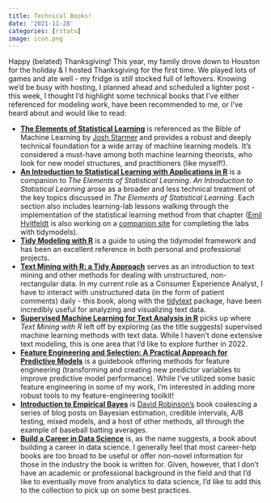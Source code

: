 ```yaml
---
title: Technical Books!
date: '2021-11-28'
categories: [rstats]
image: icon.png
---
```


Happy (belated) Thanksgiving! This year, my family drove down to Houston for the holiday & I hosted Thanksgiving for the first time. We played lots of games and ate well - my fridge is *still* stocked full of leftovers. Knowing we'd be busy with hosting, I planned ahead and scheduled a lighter post - this week, I thought I'd highlight some technical books that I've either referenced for modeling work, have been recommended to me, or I've heard about and would like to read:

* **[The Elements of Statistical Learning](https://web.stanford.edu/~hastie/ElemStatLearn/printings/ESLII_print12_toc.pdf)** is referenced as the Bible of Machine Learning by [Josh Starmer](https://www.youtube.com/channel/UCtYLUTtgS3k1Fg4y5tAhLbw) and provides a robust and deeply technical foundation for a wide array of machine learning models. It's considered a must-have among both machine learning theorists, who look for new model structures, and practitioners (like myself!). 
* **[An Introduction to Statistical Learning with Applications in R](https://web.stanford.edu/~hastie/ISLR2/ISLRv2_website.pdf)** is a companion to *The Elements of Statistical Learning*. *An Introduction to Statistical Learning* arose as a broader and less technical treatment of the key topics discussed in *The Elements of Statistical Learning*. Each section also includes learning-lab lessons walking through the implementation of the statistical learning method from that chapter ([Emil Hvitfeldt](https://www.emilhvitfeldt.com/) is also working on a [companion site](https://emilhvitfeldt.github.io/ISLR-tidymodels-labs/) for completing the labs with tidymodels).
* **[Tidy Modeling with R](https://www.tmwr.org/index.html)** is a guide to using the tidymodel framework and has been an excellent reference in both personal and professional projects.
* **[Text Mining with R: a Tidy Approach](https://www.tidytextmining.com/)** serves as an introduction to text mining and other methods for dealing with unstructured, non-rectangular data. In my current role as a Consumer Experience Analyst, I have to interact with unstructured data (in the form of patient comments) daily - this book, along with the [tidytext](https://juliasilge.github.io/tidytext/) package, have been incredibly useful for analyzing and visualizing text data.
* **[Supervised Machine Learning for Text Analysis in R](https://smltar.com/preface.html)** picks up where *Text Mining with R* left off by exploring (as the title suggests) supervised machine learning methods with text data. While I haven't done extensive text modeling, this is one area that I'd like to explore further in 2022.
* **[Feature Engineering and Selection: A Practical Approach for Predictive Models](http://www.feat.engineering/)** is a guidebook offering methods for feature engineering (transforming and creating new predictor variables to improve predictive model performance). While I've utilized some basic feature engineering in some of my work, I'm interested in adding more robust tools to my feature-engineering toolkit!
* **[Introduction to Empirical Bayes](https://drob.gumroad.com/l/empirical-bayes)** is [David Robinson's](http://varianceexplained.org/about/) book coalescing a series of blog posts on Bayesian estimation, credible intervals, A/B testing, mixed models, and a host of other methods, all through the example of baseball batting averages. 
* **[Build a Career in Data Science](https://jnolis.com/book/)** is, as the name suggests, a book about building a career in data science. I generally feel that most career-help books are too broad to be useful or offer non-novel information for those in the industry the book is written for. Given, however, that I don't have an academic or professional background in the field and that I'd like to eventually move from analytics to data science, I'd like to add this to the collection to pick up on some best practices.